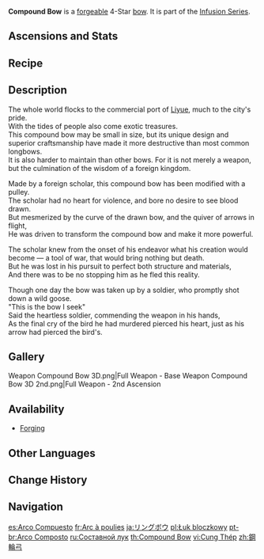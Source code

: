 {{Weapon Infobox
|title          = Com&shy;pound Bow
|id             = 15407
|image          = <gallery>
Weapon Compound Bow.png|Base
Weapon Compound Bow 2nd.png|2nd Ascension
</gallery>
|type           = Bow
|releaseDate    = 2020-09-28
|quality        = 4
|base_atk       = 41
|2nd_stat_type  = Physical DMG Bonus
|2nd_stat       = 15%
|passive        = Infusion Arrow
|effect         = Normal Attack and Charged Attack hits increase ATK by (var1)% and Normal ATK SPD by (var2)% for 6s. Max 4 stacks. Can only occur once every 0.3s.
|eff_rank1_var1 = 4
|eff_rank2_var1 = 5
|eff_rank3_var1 = 6
|eff_rank4_var1 = 7
|eff_rank5_var1 = 8
|eff_rank1_var2 = 1.2
|eff_rank2_var2 = 1.5
|eff_rank3_var2 = 1.8
|eff_rank4_var2 = 2.1
|eff_rank5_var2 = 2.4
|eff_att1       = ATK
|eff_att2       = ATK SPD
|eff_att3       = Charged Attack
|eff_att4       = Effect Triggered by Normal Attack
|obtain         = Forging
|series         = Infusion
}}
{{Description|An exotic metallic bow from a distant land. Though extremely difficult to maintain, it is easy to nock and fires with tremendous force.}}
'''Compound Bow''' is a [[forge]]able 4-Star [[bow]]. It is part of the [[Infusion Series]]. 

==Ascensions and Stats==
{{Weapon Ascensions and Stats
|ascendMat1 = Grain of Aerosiderite
|ascendMat2 = Piece of Aerosiderite
|ascendMat3 = Bit of Aerosiderite
|ascendMat4 = Chunk of Aerosiderite
|bossMat1   = Fragile Bone Shard
|bossMat2   = Sturdy Bone Shard
|bossMat3   = Fossilized Bone Shard
|commonMat1 = Recruit's Insignia
|commonMat2 = Sergeant's Insignia
|commonMat3 = Lieutenant's Insignia
}}

==Recipe==
{{Recipe
|type = Forging
|Northlander Bow Billet = 1
|Crystal Chunk = 50
|White Iron Chunk = 50
|Mora = 500
|time = 10s
|sort = Northlander Bow Billet;Crystal Chunk;White Iron Chunk;Mora
}}

==Description==
The whole world flocks to the commercial port of [[Liyue]], much to the city's pride.<br>
With the tides of people also come exotic treasures.<br>
This compound bow may be small in size, but its unique design and superior craftsmanship have made it more destructive than most common longbows.<br>
It is also harder to maintain than other bows. For it is not merely a weapon, but the culmination of the wisdom of a foreign kingdom.

Made by a foreign scholar, this compound bow has been modified with a pulley.<br>
The scholar had no heart for violence, and bore no desire to see blood drawn.<br>
But mesmerized by the curve of the drawn bow, and the quiver of arrows in flight,<br>
He was driven to transform the compound bow and make it more powerful.

The scholar knew from the onset of his endeavor what his creation would become &mdash; a tool of war, that would bring nothing but death.<br>
But he was lost in his pursuit to perfect both structure and materials,<br>
And there was to be no stopping him as he fled this reality.

Though one day the bow was taken up by a soldier, who promptly shot down a wild goose.<br>
"This is the bow I seek"<br><!--There is no end punctuation in-game.-->
Said the heartless soldier, commending the weapon in his hands,<br>
As the final cry of the bird he had murdered pierced his heart, just as his arrow had pierced the bird's.

==Gallery==
<gallery>
Weapon Compound Bow 3D.png|Full Weapon - Base
Weapon Compound Bow 3D 2nd.png|Full Weapon - 2nd Ascension
</gallery>

==Availability==
*[[Forging]]

==Other Languages==
{{Other Languages
|1_en      = Compound Bow
|1_zhs     = 钢轮弓
|1_zhs_rm  = Gāng Lúngōng
|1_zht     = 鋼輪弓
|1_zht_rm  = Gāng Lúngōng
|1_zh_tl   = Steel Compound Bow
|1_ja      = リングボウ
|1_ja_rm   = Ringu Bou
|1_ja_tl   = Ring Bow
|1_ko      = {{tt|강철궁|鋼鐵弓}}
|1_ko_rm   = Gangcheol-gung
|1_ko_tl   = Steel Bow
|1_es      = Arco Compuesto
|1_es_tl   = Compound Bow
|1_fr      = Arc à poulies
|1_fr_tl   = Compound Bow
|1_ru      = Составной лук
|1_ru_tl   = Compound Bow
|1_th      = Compound Bow
|1_vi      = {{tt|Cung|弓}} Thép
|1_vi_tl   = Steel Bow
|1_de      = Compoundbogen
|1_de_tl   = Compound Bow
|1_id      = Compound Bow
|1_pt      = Arco Composto
|1_pt_tl   = Compound Bow
|1_tr      = Kompozit Yay
|1_tr_tl   = Composite Bow
|1_it      = Arco composto
|1_it_tl   = Compound Bow

|2_en      = Infusion Arrow
|2_zhs     = 注能之矢
|2_zhs_rm  = Zhùnéng zhī Shǐ
|2_zht     = 注能之矢
|2_zht_rm  = Zhùnéng zhī Shǐ
|2_zh_tl   = 
|2_ja      = 注入の矢
|2_ja_rm   = Chuunyuu no Ya
|2_ja_tl   = Infusion Arrow
|2_ko      = 에너지 주입 화살
|2_ko_tl   = Energy Injection Arrow
|2_es      = Flecha de infusión
|2_es_tl   = Infusion Arrow
|2_fr      = Flèche énergisante
|2_fr_tl   = Energizing Arrow
|2_ru      = Заряженная стрела
|2_ru_tl   = Charged Arrow
|2_th      = Infusion Arrow
|2_vi      = Mũi Tên Năng Lượng
|2_vi_tl   = 
|2_de      = Energieschubpfeil
|2_de_tl   = Energyboost Arrow
|2_id      = Infusion Arrow
|2_pt      = Flecha Infundida
|2_pt_tl   = 
|2_tr      = Tesirli Ok
|2_tr_tl   = Potent Arrow
|2_it      = Freccia energizzante
|2_it_tl   = Energizing Arrow
}}

==Change History==
{{Change History|1.0}}

==Navigation==
{{Weapons by Series Navbox|series=Infusion}}
{{Weapon Navbox|Bows}}

[[es:Arco Compuesto]]
[[fr:Arc à poulies]]
[[ja:リングボウ]]
[[pl:Łuk bloczkowy]]
[[pt-br:Arco Composto]]
[[ru:Составной лук]]
[[th:Compound Bow]]
[[vi:Cung Thép]]
[[zh:鋼輪弓]]